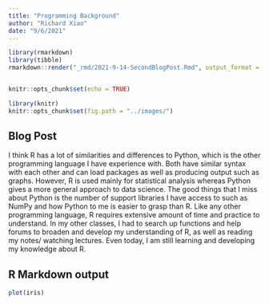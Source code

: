 ```yaml
---
title: "Programming Background"
author: "Richard Xiao"
date: "9/6/2021"
---
```


```r
library(rmarkdown)
library(tibble)
rmarkdown::render("_rmd/2021-9-14-SecondBlogPost.Rmd", output_format = "github_document", output_dir = "_posts", output_options = list(toc = TRUE , toc_depth = 3, number_sections = TRUE, html_preview = FALSE, df_print = "tibble")) 


knitr::opts_chunk$set(echo = TRUE)
```


```r
library(knitr)
knitr::opts_chunk$set(fig.path = "../images/")
```

## Blog Post

I think R has a lot of similarities and differences to Python, which is the other programming language I have experience with. Both have similar syntax with each other and can load packages as well as producing output such as graphs. However, R is used mainly for statistical analysis whereas Python gives a more general approach to data science. The good things that I miss about Python is the number of support libraries I have access to such as NumPy and how Python to me is easier to grasp than R. Like any other programming language, R requires extensive amount of time and practice to understand. In my other classes, I had to search up functions and help forums to broaden and develop my understanding of R, as well as reading my notes/ watching lectures. Even today, I am still learning and developing my knowledge about R.



## R Markdown output

```r
plot(iris)
```





